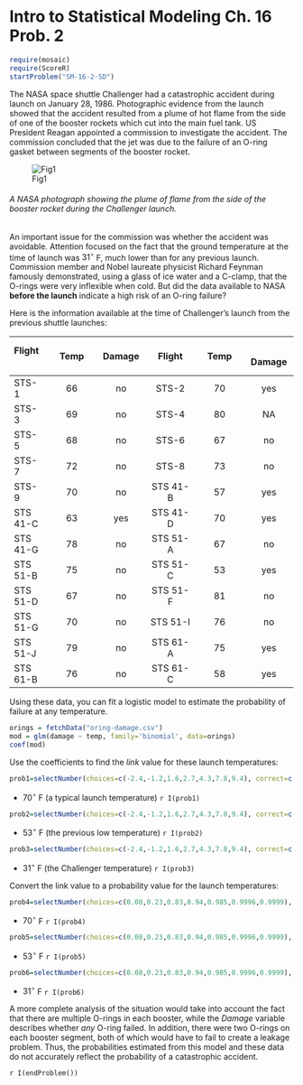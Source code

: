 Intro to Statistical Modeling Ch. 16 Prob. 2 
========================================================
```r
require(mosaic)
require(ScoreR)
startProblem("SM-16-2-SD")
```
The NASA space shuttle Challenger had a catastrophic accident during launch on January 28, 1986.  Photographic evidence from the launch showed that the accident resulted from a plume of hot flame from the side of one of the booster rockets which cut into the main fuel tank.  US President Reagan appointed a commission to investigate the accident.  The commission concluded that the jet was due to the failure of an O-ring gasket between segments of the booster rocket.

![Fig1](440px-Challenger_STS-51-L-launch.jpg)

###### A NASA photograph showing the plume of flame from the side of the booster rocket during the Challenger launch.

An important issue for the commission was whether the accident was avoidable.  Attention focused on the fact that the ground temperature at the time of launch was $31^\circ$ F, much lower than for any previous launch. Commission member and Nobel laureate physicist Richard Feynman famously demonstrated, using a glass of ice water and a C-clamp, that the O-rings were very inflexible when cold.  But did the data available to NASA **before the launch** indicate a high risk of an
O-ring failure?

Here is the information available at the time of Challenger's launch from the previous shuttle launches:

Flight &nbsp; | &nbsp; Temp &nbsp; | &nbsp; Damage &nbsp; | &nbsp; Flight &nbsp; | &nbsp; Temp &nbsp; | &nbsp; Damage
|:---|:---:|:---:|:---:|:---:|:---:|
STS-1 | 66 | no | STS-2 | 70 | yes 
STS-3 | 69 | no | STS-4 | 80 | NA  
STS-5 | 68 | no | STS-6 | 67 | no 
STS-7 | 72 | no | STS-8 | 73 | no 
STS-9 | 70 | no | STS 41-B | 57 | yes  
STS 41-C | 63 | yes | STS 41-D | 70 | yes 
STS 41-G | 78 | no | STS 51-A | 67 | no 
STS 51-B | 75 | no | STS 51-C | 53 | yes | | |
STS 51-D | 67 | no | STS 51-F | 81 | no 
STS 51-G | 70 | no | STS 51-I | 76 | no 
STS 51-J | 79 | no | STS 61-A | 75 | yes
STS 61-B | 76 | no | STS 61-C | 58 | yes

Using these data, you can fit a logistic model to estimate the probability of failure at any temperature.  
```r
orings = fetchData("oring-damage.csv")
mod = glm(damage ~ temp, family='binomial', data=orings)
coef(mod)
```


Use the coefficients to find the *link* value for these launch temperatures: 

```r
prob1=selectNumber(choices=c(-2.4,-1.2,1.6,2.7,4.3,7.8,9.4), correct=c(-1.2), totalPts=1, name="70F")
```
* $70^\circ$ F (a typical launch temperature) `r I(prob1)`
```r
prob2=selectNumber(choices=c(-2.4,-1.2,1.6,2.7,4.3,7.8,9.4), correct=c(2.7), totalPts=1, name="53F")
```
* $53^\circ$ F (the previous low temperature) `r I(prob2)`
```r
prob3=selectNumber(choices=c(-2.4,-1.2,1.6,2.7,4.3,7.8,9.4), correct=c(7.8), totalPts=1, name="31F")
```
* $31^\circ$ F (the Challenger temperature) `r I(prob3)`

Convert the link value to a probability value for the launch temperatures:

```r
prob4=selectNumber(choices=c(0.08,0.23,0.83,0.94,0.985,0.9996,0.9999), correct=c(0.23), totalPts=1, name="70F.2")
```
* $70^\circ$ F `r I(prob4)`
```r
prob5=selectNumber(choices=c(0.08,0.23,0.83,0.94,0.985,0.9996,0.9999), correct=c(0.94), totalPts=1, name="53F.2")
```
* $53^\circ$ F `r I(prob5)`
```r
prob6=selectNumber(choices=c(0.08,0.23,0.83,0.94,0.985,0.9996,0.9999), correct=c(0.9996), totalPts=1, name="31F.2")
```
* $31^\circ$ F `r I(prob6)`

A more complete analysis of the situation would take into account the fact that there are multiple O-rings in each booster, while the *Damage* variable describes whether *any* O-ring failed.  In addition, there were two O-rings on each booster segment, both of which would have to fail to create a leakage problem.  Thus, the probabilities estimated from this model and these data do not accurately reflect the probability of a catastrophic accident.

`r I(endProblem())`